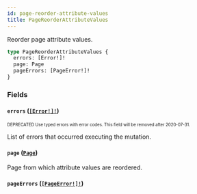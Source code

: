 ```yaml
---
id: page-reorder-attribute-values
title: PageReorderAttributeValues
---
```


Reorder page attribute values.

```graphql
type PageReorderAttributeValues {
  errors: [Error!]!
  page: Page
  pageErrors: [PageError!]!
}
```

### Fields

#### `errors` ([`[Error!]!`](/developer/api-reference/objects/error.mdx))

<sub><sup><span className="deprecatedTag">DEPRECATED</span> Use typed errors with error codes. This field will be removed after 2020-07-31.</sup></sub>

List of errors that occurred executing the mutation.

#### `page` ([`Page`](/developer/api-reference/objects/page.mdx))

Page from which attribute values are reordered.

#### `pageErrors` ([`[PageError!]!`](/developer/api-reference/objects/page-error.mdx))
